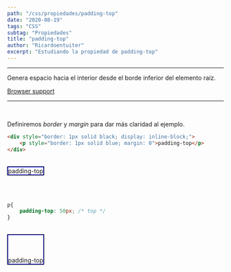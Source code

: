 ```yaml
---
path: "/css/propiedades/padding-top"
date: "2020-08-19"
tags: "CSS"
subtag: "Propiedades"
title: "padding-top"
author: "Ricardoentuiter"
excerpt: "Estudiando la propiedad de padding-top"
---
```


---
Genera espacio hacia el interior desde el borde inferior del elemento raíz.

[Browser support](https://caniuse.com/#search=padding-top)

---
<br/>


Definiremos *border* y *margin* para dar más claridad al ejemplo.

```html
<div style="border: 1px solid black; display: inline-block;">
    <p style="border: 1px solid blue; margin: 0">padding-top</p>
</div>
```
<br/>

<div style="border: 1px solid black; display: inline-block;">
    <p style="border: 1px solid blue; margin: 0">padding-top</p>
</div>

<br/><br/>


```css
p{
    padding-top: 50px; /* top */
}
```
<br/>

<div style="border: 1px solid black; display: inline-block;">
    <p style="border: 1px solid blue; margin: 0; padding-top: 50px">padding-top</p>
</div>